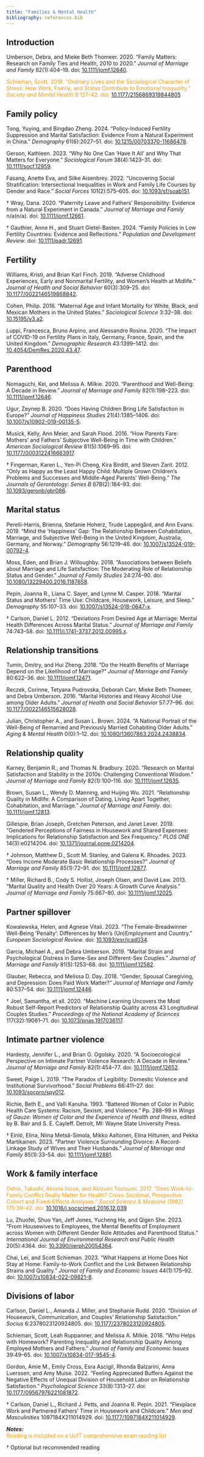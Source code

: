 ```yaml
---
title: "Families & Mental Health"
bibliography: references.bib
---
```


## Introduction

Umberson, Debra, and Mieke Beth Thomeer. 2020. “Family Matters: Research on Family Ties and Health, 2010 to 2020.” *Journal of Marriage and Family* 82(1):404–19. doi: [10.1111/jomf.12640](https://doi.org/10.1111/jomf.12640).

[Schieman, Scott. 2019. “Ordinary Lives and the Sociological Character of Stress: How Work, Family, and Status Contribute to Emotional Inequality.” *Society and Mental Health* 9:127–42. doi: [10.1177/2156869319844805](https://doi.org/10.1177/2156869319844805).]{style="color:#F39C12;"}

## Family policy

Tong, Yuying, and Bingdao Zheng. 2024. “Policy-Induced Fertility Suppression and Marital Satisfaction: Evidence From a Natural Experiment in China.” *Demography* 61(6):2027–51. doi: [10.1215/00703370-11686478](https://doi.org/10.1215/00703370-11686478).

Gerson, Kathleen. 2023. “Why No One Can ‘Have It All’ and Why That Matters for Everyone.” *Sociological Forum* 38(4):1423–31. doi: [10.1111/socf.12959](https://doi.org/10.1111/socf.12959).

Fasang, Anette Eva, and Silke Aisenbrey. 2022. “Uncovering Social Stratification: Intersectional Inequalities in Work and Family Life Courses by Gender and Race.” *Social Forces* 101(2):575–605. doi: [10.1093/sf/soab151](https://doi.org/10.1093/sf/soab151).

† Wray, Dana. 2020. “Paternity Leave and Fathers’ Responsibility: Evidence from a Natural Experiment in Canada.” *Journal of Marriage and Family* n/a(n/a). doi: [10.1111/jomf.12661](https://doi.org/10.1111/jomf.12661).

† Gauthier, Anne H., and Stuart Gietel-Basten. 2024. “Family Policies in Low Fertility Countries: Evidence and Reflections.” *Population and Development Review*. doi: [10.1111/padr.12691](https://doi.org/10.1111/padr.12691).

## Fertility

Williams, Kristi, and Brian Karl Finch. 2019. “Adverse Childhood Experiences, Early and Nonmarital Fertility, and Women’s Health at Midlife.” *Journal of Health and Social Behavior* 60(3):309–25. doi: [10.1177/0022146519868842](https://doi.org/10.1177/0022146519868842).

Cohen, Philip. 2016. “Maternal Age and Infant Mortality for White, Black, and Mexican Mothers in the United States.” *Sociological Science* 3:32–38. doi: [10.15195/v3.a2](https://doi.org/10.15195/v3.a2).

Luppi, Francesca, Bruno Arpino, and Alessandro Rosina. 2020. “The Impact of COVID-19 on Fertility Plans in Italy, Germany, France, Spain, and the United Kingdom.” *Demographic Research* 43:1399–1412. doi: [10.4054/DemRes.2020.43.47](https://doi.org/10.4054/DemRes.2020.43.47).

## Parenthood

Nomaguchi, Kei, and Melissa A. Milkie. 2020. “Parenthood and Well-Being: A Decade in Review.” *Journal of Marriage and Family* 82(1):198–223. doi: [10.1111/jomf.12646](https://doi.org/10.1111/jomf.12646).

Ugur, Zeynep B. 2020. “Does Having Children Bring Life Satisfaction in Europe?” *Journal of Happiness Studies* 21(4):1385–1406. doi: [10.1007/s10902-019-00135-5](https://doi.org/10.1007/s10902-019-00135-5).

Musick, Kelly, Ann Meier, and Sarah Flood. 2016. “How Parents Fare: Mothers’ and Fathers’ Subjective Well-Being in Time with Children.” *American Sociological Review* 81(5):1069–95. doi: [10.1177/0003122416663917](https://doi.org/10.1177/0003122416663917).

† Fingerman, Karen L., Yen-Pi Cheng, Kira Birditt, and Steven Zarit. 2012. “Only as Happy as the Least Happy Child: Multiple Grown Children’s Problems and Successes and Middle-Aged Parents’ Well-Being.” *The Journals of Gerontology: Series B* 67B(2):184–93. doi: [10.1093/geronb/gbr086](https://doi.org/10.1093/geronb/gbr086).

## Marital status

Perelli-Harris, Brienna, Stefanie Hoherz, Trude Lappegård, and Ann Evans. 2019. “Mind the ‘Happiness’ Gap: The Relationship Between Cohabitation, Marriage, and Subjective Well-Being in the United Kingdom, Australia, Germany, and Norway.” *Demography* 56:1219–46. doi: [10.1007/s13524-019-00792-4](https://doi.org/10.1007/s13524-019-00792-4).

Moss, Eden, and Brian J. Willoughby. 2018. “Associations between Beliefs about Marriage and Life Satisfaction: The Moderating Role of Relationship Status and Gender.” *Journal of Family Studies* 24:274–90. doi: [10.1080/13229400.2016.1187658](https://doi.org/10.1080/13229400.2016.1187658).

Pepin, Joanna R., Liana C. Sayer, and Lynne M. Casper. 2018. “Marital Status and Mothers’ Time Use: Childcare, Housework, Leisure, and Sleep.” *Demography* 55:107–33. doi: [10.1007/s13524-018-0647-x](https://doi.org/10.1007/s13524-018-0647-x).

† Carlson, Daniel L. 2012. “Deviations From Desired Age at Marriage: Mental Health Differences Across Marital Status.” *Journal of Marriage and Family* 74:743–58. doi: [10.1111/j.1741-3737.2012.00995.x](https://doi.org/10.1111/j.1741-3737.2012.00995.x).

## Relationship transitions

Tumin, Dmitry, and Hui Zheng. 2018. “Do the Health Benefits of Marriage Depend on the Likelihood of Marriage?” *Journal of Marriage and Family* 80:622–36. doi: [10.1111/jomf.12471](https://doi.org/10.1111/jomf.12471).

Reczek, Corinne, Tetyana Pudrovska, Deborah Carr, Mieke Beth Thomeer, and Debra Umberson. 2016. “Marital Histories and Heavy Alcohol Use among Older Adults.” *Journal of Health and Social Behavior* 57:77–96. doi: [10.1177/0022146515628028](https://doi.org/10.1177/0022146515628028).

Julian, Christopher A., and Susan L. Brown. 2024. “A National Portrait of the Well-Being of Remarried and Previously Married Cohabiting Older Adults.” *Aging & Mental Health* 0(0):1–12. doi: [10.1080/13607863.2024.2438834](https://doi.org/10.1080/13607863.2024.2438834).

## Relationship quality

Karney, Benjamin R., and Thomas N. Bradbury. 2020. “Research on Marital Satisfaction and Stability in the 2010s: Challenging Conventional Wisdom.” *Journal of Marriage and Family* 82(1):100–116. doi: [10.1111/jomf.12635](https://doi.org/10.1111/jomf.12635).

Brown, Susan L., Wendy D. Manning, and Huijing Wu. 2021. “Relationship Quality in Midlife: A Comparison of Dating, Living Apart Together, Cohabitation, and Marriage.” *Journal of Marriage and Family*. doi: [10.1111/jomf.12813](https://doi.org/10.1111/jomf.12813).

Gillespie, Brian Joseph, Gretchen Peterson, and Janet Lever. 2019. “Gendered Perceptions of Fairness in Housework and Shared Expenses: Implications for Relationship Satisfaction and Sex Frequency.” *PLOS ONE* 14(3):e0214204. doi: [10.1371/journal.pone.0214204](https://doi.org/10.1371/journal.pone.0214204).

† Johnson, Matthew D., Scott M. Stanley, and Galena K. Rhoades. 2023. “Does Income Moderate Basic Relationship Processes?” *Journal of Marriage and Family* 85(1):72–91. doi: [10.1111/jomf.12877](https://doi.org/10.1111/jomf.12877).

† Miller, Richard B., Cody S. Hollist, Joseph Olsen, and David Law. 2013. “Marital Quality and Health Over 20 Years: A Growth Curve Analysis.” *Journal of Marriage and Family* 75:667–80. doi: [10.1111/jomf.12025](https://doi.org/10.1111/jomf.12025).

## Partner spillover

Kowalewska, Helen, and Agnese Vitali. 2023. “The Female-Breadwinner Well-Being ‘Penalty’: Differences by Men’s (Un)Employment and Country.” *European Sociological Review*. doi: [10.1093/esr/jcad034](https://doi.org/10.1093/esr/jcad034).

Garcia, Michael A., and Debra Umberson. 2019. “Marital Strain and Psychological Distress in Same-Sex and Different-Sex Couples.” *Journal of Marriage and Family* 81(5):1253–68. doi: [10.1111/jomf.12582](https://doi.org/10.1111/jomf.12582).

Glauber, Rebecca, and Melissa D. Day. 2018. “Gender, Spousal Caregiving, and Depression: Does Paid Work Matter?” *Journal of Marriage and Family* 80:537–54. doi: [10.1111/jomf.12446](https://doi.org/10.1111/jomf.12446).

† Joel, Samantha, et all. 2020. “Machine Learning Uncovers the Most Robust Self-Report Predictors of Relationship Quality across 43 Longitudinal Couples Studies.” *Proceedings of the National Academy of Sciences* 117(32):19061–71. doi: [10.1073/pnas.1917036117](#0).

## Intimate partner violence

Hardesty, Jennifer L., and Brian G. Ogolsky. 2020. “A Socioecological Perspective on Intimate Partner Violence Research: A Decade in Review.” *Journal of Marriage and Family* 82(1):454–77. doi: [10.1111/jomf.12652](https://doi.org/10.1111/jomf.12652).

Sweet, Paige L. 2019. “The Paradox of Legibility: Domestic Violence and Institutional Survivorhood.” *Social Problems* 66:411–27. doi: [10.1093/socpro/spy012](https://doi.org/10.1093/socpro/spy012).

Richie, Beth E., and Valli Kanuha. 1993. “Battered Women of Color in Public Health Care Systems: Racism, Sexism, and Violence.” Pp. 288–99 in *Wings of Gauze: Women of Color and the Experience of Health and Illness*, edited by B. Bair and S. E. Cayleff. Detroit, MI: Wayne State University Press.

† Einiö, Elina, Niina Metsä-Simola, Mikko Aaltonen, Elina Hiltunen, and Pekka Martikainen. 2023. “Partner Violence Surrounding Divorce: A Record-Linkage Study of Wives and Their Husbands.” *Journal of Marriage and Family* 85(1):33–54. doi: [10.1111/jomf.12881](https://doi.org/10.1111/jomf.12881).

## Work & family interface

[Oshio, Takashi, Akiomi Inoue, and Akizumi Tsutsumi. 2017. “Does Work-to-Family Conflict Really Matter for Health? Cross-Sectional, Prospective Cohort and Fixed-Effects Analyses.” *Social Science & Medicine (1982)* 175:36–42. doi: [10.1016/j.socscimed.2016.12.039](https://doi.org/10.1016/j.socscimed.2016.12.039).]{style="color:#F39C12;"}

Lu, Zhuofei, Shuo Yan, Jeff Jones, Yucheng He, and Qigen She. 2023. “From Housewives to Employees, the Mental Benefits of Employment across Women with Different Gender Role Attitudes and Parenthood Status.” *International Journal of Environmental Research and Public Health* 20(5):4364. doi: [10.3390/ijerph20054364](https://doi.org/10.3390/ijerph20054364).

Chai, Lei, and Scott Schieman. 2023. “What Happens at Home Does Not Stay at Home: Family-to-Work Conflict and the Link Between Relationship Strains and Quality.” *Journal of Family and Economic Issues* 44(1):175–92. doi: [10.1007/s10834-022-09821-8](https://doi.org/10.1007/s10834-022-09821-8).

## Divisions of labor

Carlson, Daniel L., Amanda J. Miller, and Stephanie Rudd. 2020. “Division of Housework, Communication, and Couples’ Relationship Satisfaction.” *Socius* 6:2378023120924805. doi: [10.1177/2378023120924805](https://doi.org/10.1177/2378023120924805).

Schieman, Scott, Leah Ruppanner, and Melissa A. Milkie. 2018. “Who Helps with Homework? Parenting Inequality and Relationship Quality Among Employed Mothers and Fathers.” *Journal of Family and Economic Issues* 39:49–65. doi: [10.1007/s10834-017-9545-4](https://doi.org/10.1007/s10834-017-9545-4).

Gordon, Amie M., Emily Cross, Esra Ascigil, Rhonda Balzarini, Anna Luerssen, and Amy Muise. 2022. “Feeling Appreciated Buffers Against the Negative Effects of Unequal Division of Household Labor on Relationship Satisfaction.” *Psychological Science* 33(8):1313–27. doi: [10.1177/09567976221081872](https://doi.org/10.1177/09567976221081872).

† Carlson, Daniel L., Richard J. Petts, and Joanna R. Pepin. 2021. “Flexplace Work and Partnered Fathers’ Time in Housework and Childcare.” *Men and Masculinities* 1097184X211014929. doi: [10.1177/1097184X211014929](https://doi.org/10.1177/1097184X211014929).

***Notes:***\
[Reading is included on a UofT comprehensive exam reading list]{style="color:#F39C12;"}

† Optional but recommended reading
